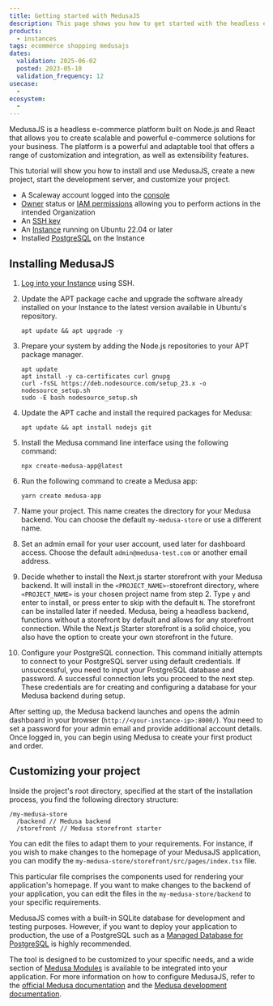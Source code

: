 ```yaml
---
title: Getting started with MedusaJS
description: This page shows you how to get started with the headless e-commerce platform, MedusaJS
products:
  - instances
tags: ecommerce shopping medusajs
dates:
  validation: 2025-06-02
  posted: 2023-05-10
  validation_frequency: 12
usecase:
  -
ecosystem:
  -
---
```



MedusaJS is a headless e-commerce platform built on Node.js and React that allows you to create scalable and powerful e-commerce solutions for your business. The platform is a powerful and adaptable tool that offers a range of customization and integration, as well as extensibility features.

This tutorial will show you how to install and use MedusaJS, create a new project, start the development server, and customize your project.

<Requirements />

- A Scaleway account logged into the [console](https://console.scaleway.com)
- [Owner](/iam/concepts/#owner) status or [IAM permissions](/iam/concepts/#permission) allowing you to perform actions in the intended Organization
- An [SSH key](/organizations-and-projects/how-to/create-ssh-key/)
- An [Instance](/instances/how-to/create-an-instance/) running on Ubuntu 22.04 or later
- Installed [PostgreSQL](/tutorials/install-postgresql/) on the Instance

## Installing MedusaJS

1. [Log into your Instance](/instances/how-to/connect-to-instance/) using SSH.
2. Update the APT package cache and upgrade the software already installed on your Instance to the latest version available in Ubuntu's repository.
    ```
    apt update && apt upgrade -y
    ```
3. Prepare your system by adding the Node.js repositories to your APT package manager.
    ```
    apt update
    apt install -y ca-certificates curl gnupg
    curl -fsSL https://deb.nodesource.com/setup_23.x -o nodesource_setup.sh
    sudo -E bash nodesource_setup.sh
    ```
4. Update the APT cache and install the required packages for Medusa:
    ```
    apt update && apt install nodejs git
    ```

5. Install the Medusa command line interface using the following command:
    ```
    npx create-medusa-app@latest
    ```
6. Run the following command to create a Medusa app:
    ```
    yarn create medusa-app
    ```
7. Name your project. This name creates the directory for your Medusa backend. You can choose the default `my-medusa-store` or use a different name.
8. Set an admin email for your user account, used later for dashboard access. Choose the default `admin@medusa-test.com` or another email address.
9. Decide whether to install the Next.js starter storefront with your Medusa backend. It will install in the `<PROJECT_NAME>`-storefront directory, where `<PROJECT_NAME>` is your chosen project name from step 2. Type `y` and enter to install, or press enter to skip with the default `N`.
    <Message type="tip">
      The storefront can be installed later if needed. Medusa, being a headless backend, functions without a storefront by default and allows for any storefront connection. While the Next.js Starter storefront is a solid choice, you also have the option to create your own storefront in the future.
    </Message>
10. Configure your PostgreSQL connection. This command initially attempts to connect to your PostgreSQL server using default credentials. If unsuccessful, you need to input your PostgreSQL database and password. A successful connection lets you proceed to the next step. These credentials are for creating and configuring a database for your Medusa backend during setup.

After setting up, the Medusa backend launches and opens the admin dashboard in your browser (`http://<your-instance-ip>:8000/`). You need to set a password for your admin email and provide additional account details. Once logged in, you can begin using Medusa to create your first product and order.

## Customizing your project

Inside the project's root directory, specified at the start of the installation process, you find the following directory structure:
```
/my-medusa-store
  /backend // Medusa backend
  /storefront // Medusa storefront starter
```

You can edit the files to adapt them to your requirements. For instance, if you wish to make changes to the homepage of your MedusaJS application, you can modify the `my-medusa-store/storefront/src/pages/index.tsx` file.

This particular file comprises the components used for rendering your application's homepage. If you want to make changes to the backend of your application, you can edit the files in the `my-medusa-store/backend` to your specific requirements.

MedusaJS comes with a built-in SQLite database for development and testing purposes. However, if you want to deploy your application to production, the use of a PostgreSQL such as a [Managed Database for PostgreSQL](/managed-databases-for-postgresql-and-mysql/quickstart/) is highly recommended.

The tool is designed to be customized to your specific needs, and a wide section of [Medusa Modules](https://docs.medusajs.com/modules/overview) is available to be integrated into your application. For more information on how to configure MedusaJS, refer to the [official Medusa documentation](https://docs.medusajs.com/) and the [Medusa development documentation](https://docs.medusajs.com/development/overview).